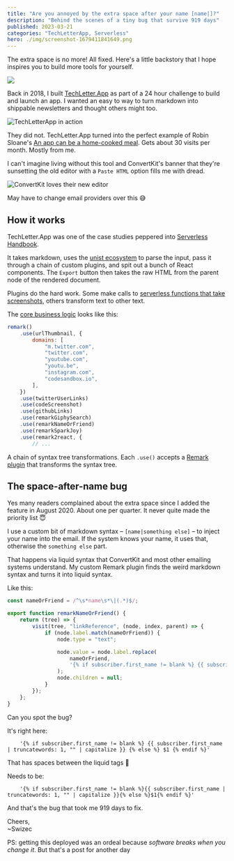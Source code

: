 ```yaml
---
title: "Are you annoyed by the extra space after your name [name|]?"
description: "Behind the scenes of a tiny bug that survive 919 days"
published: 2023-03-21
categories: "TechLetterApp, Serverless"
hero: ./img/screenshot-1679411841649.png
---
```


The extra space is no more! All fixed. Here's a little backstory that I hope inspires you to build more tools for yourself.

[![](./img/R4Tg3Jpnga08ifc.png)](https://twitter.com/Swizec/status/1637584633671061504)

Back in 2018, I built [TechLetter.App](https://techletter.app) as part of a 24 hour challenge to build and launch an app. I wanted an easy to way to turn markdown into shippable newsletters and thought others might too.

![TechLetterApp in action](./img/TechLetterApp-in-actionaj7e18.gif)

They did not. TechLetter.App turned into the perfect example of Robin Sloane's [An app can be a home-cooked meal](https://www.robinsloan.com/notes/home-cooked-app/). Gets about 30 visits per month. Mostly from me.

I can't imagine living without this tool and ConvertKit's banner that they're sunsetting the old editor with a `Paste HTML` option fills me with dread.

![ConvertKit loves their new editor](./img/ConvertKit-loves-their-new-editordhih2f.jpeg)

May have to change email providers over this 😅

## How it works

TechLetter.App was one of the case studies peppered into [Serverless Handbook](https://serverlesshandbook.dev).

It takes markdown, uses the [unist ecosystem](https://github.com/syntax-tree/unist) to parse the input, pass it through a chain of custom plugins, and spit out a bunch of React components. The `Export` button then takes the raw HTML from the parent node of the rendered document.

Plugins do the hard work. Some make calls to [serverless functions that take screenshots](https://swizec.com/blog/serverless-chrome-on-aws-lambda-the-guide-that-works-in-2019-and-beyond/), others transform text to other text.

The [core business logic](https://github.com/Swizec/letter-builder/blob/master/src/utils/useRemark.js#L21) looks like this:

```javascript
remark()
    .use(urlThumbnail, {
        domains: [
            "m.twitter.com",
            "twitter.com",
            "youtube.com",
            "youtu.be",
            "instagram.com",
            "codesandbox.io",
        ],
    })
    .use(twitterUserLinks)
    .use(codeScreenshot)
    .use(githubLinks)
    .use(remarkGiphySearch)
    .use(remarkNameOrFriend)
    .use(remarkSparkJoy)
    .use(remark2react, {
	    // ...
```

A chain of syntax tree transformations. Each `.use()` accepts a [Remark plugin](https://swizec.com/blog/how-to-build-a-remark-plugin-to-supercharge-your-static-site/) that transforms the syntax tree.

## The space-after-name bug

Yes many readers complained about the extra space since I added the feature in August 2020. About one per quarter. It never quite made the priority list 😇

I use a custom bit of markdown syntax – `[name|something else]` – to inject your name into the email. If the system knows your name, it uses that, otherwise the `something else` part.

That happens via liquid syntax that ConvertKit and most other emailing systems understand. My custom Remark plugin finds the weird markdown syntax and turns it into liquid syntax.

Like this:

```javascript
const nameOrFriend = /^\s*name\s*\|(.*)$/;

export function remarkNameOrFriend() {
    return (tree) => {
        visit(tree, "linkReference", (node, index, parent) => {
            if (node.label.match(nameOrFriend)) {
                node.type = "text";

                node.value = node.label.replace(
                    nameOrFriend,
                    '{% if subscriber.first_name != blank %} {{ subscriber.first_name | truncatewords: 1, "" | capitalize }} {% else %} $1 {% endif %}'
                );
                node.children = null;
            }
        });
    };
}
```

Can you spot the bug?

It's right here:

```liquid
    '{% if subscriber.first_name != blank %} {{ subscriber.first_name | truncatewords: 1, "" | capitalize }} {% else %} $1 {% endif %}'
```

That has spaces between the liquid tags 🤣

Needs to be:

```liquid
    '{% if subscriber.first_name != blank %}{{ subscriber.first_name | truncatewords: 1, "" | capitalize }}{% else %}$1{% endif %}'
```

And that's the bug that took me 919 days to fix.

Cheers,<br/>
~Swizec

PS: getting this deployed was an ordeal because _software breaks when you change it_. But that's a post for another day

